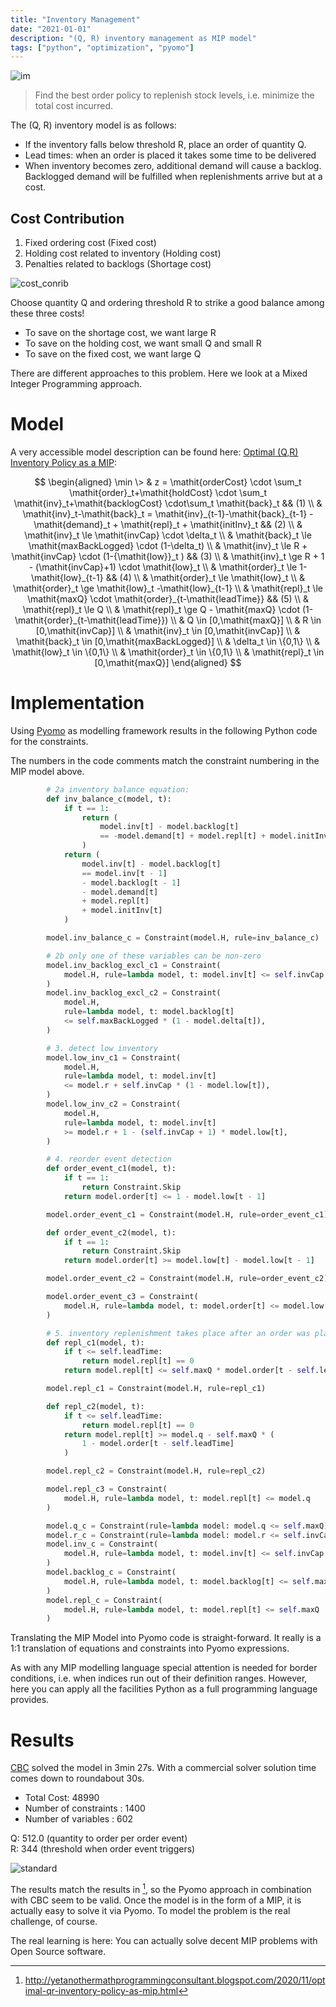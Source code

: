 ```yaml
---
title: "Inventory Management"
date: "2021-01-01"
description: "(Q, R) inventory management as MIP model"
tags: ["python", "optimization", "pyomo"]
---
```


![im](im.png)

> Find the best order policy to replenish stock levels, i.e. minimize the total cost incurred.

The (Q, R) inventory model is as follows:
- If the inventory falls below threshold R, place an order of quantity Q.
- Lead times: when an order is placed it takes some time to be delivered
- When inventory becomes zero, additional demand will cause a backlog. Backlogged demand will be fulfilled when replenishments arrive but at a cost.

## Cost Contribution
1. Fixed ordering cost (Fixed cost)
2. Holding cost related to inventory (Holding cost)
3. Penalties related to backlogs (Shortage cost)

![cost_conrib](cost_contrib.png)

Choose quantity Q and ordering threshold R to strike a good balance among these three costs!
- To save on the shortage cost, we want large R
- To save on the holding cost, we want small Q and small R
- To save on the fixed cost, we want large Q

There are different approaches to this problem. Here we look at a Mixed Integer Programming approach.

# Model
A very accessible model description can be found here:
[Optimal (Q,R) Inventory Policy as a MIP](http://yetanothermathprogrammingconsultant.blogspot.com/2020/11/optimal-qr-inventory-policy-as-mip.html):

$$
\begin{aligned}
\min \> & z = \mathit{orderCost} \cdot \sum_t \mathit{order}_t+\mathit{holdCost} \cdot \sum_t \mathit{inv}_t+\mathit{backlogCost} \cdot\sum_t \mathit{back}_t &&  (1) \\
& \mathit{inv}_t-\mathit{back}_t = \mathit{inv}_{t-1}-\mathit{back}_{t-1} - \mathit{demand}_t + \mathit{repl}_t + \mathit{initInv}_t  && (2) \\
& \mathit{inv}_t \le \mathit{invCap} \cdot \delta_t \\
& \mathit{back}_t \le \mathit{maxBackLogged} \cdot (1-\delta_t) \\
& \mathit{inv}_t \le R + \mathit{invCap} \cdot (1-{\mathit{low}}_t ) && (3) \\
& \mathit{inv}_t \ge R + 1 - (\mathit{invCap}+1) \cdot \mathit{low}_t \\
& \mathit{order}_t \le 1-\mathit{low}_{t-1} && (4) \\
& \mathit{order}_t \le \mathit{low}_t \\
& \mathit{order}_t \ge \mathit{low}_t -\mathit{low}_{t-1} \\
& \mathit{repl}_t \le \mathit{maxQ} \cdot \mathit{order}_{t-\mathit{leadTime}} && (5) \\
& \mathit{repl}_t \le Q \\
& \mathit{repl}_t \ge  Q - \mathit{maxQ} \cdot (1-\mathit{order}_{t-\mathit{leadTime}}) \\
& Q \in [0,\mathit{maxQ}] \\
& R  \in [0,\mathit{invCap}] \\
& \mathit{inv}_t  \in [0,\mathit{invCap}]  \\
& \mathit{back}_t  \in [0,\mathit{maxBackLogged}] \\
& \delta_t  \in \{0,1\} \\
& \mathit{low}_t  \in \{0,1\} \\
& \mathit{order}_t  \in \{0,1\} \\
& \mathit{repl}_t  \in [0,\mathit{maxQ}]
\end{aligned}
$$

# Implementation
Using [Pyomo](http://www.pyomo.org/) as modelling framework results in the following Python code for the constraints.

The numbers in the code comments match the constraint numbering in the MIP model above.

```python
        # 2a inventory balance equation:
        def inv_balance_c(model, t):
            if t == 1:
                return (
                    model.inv[t] - model.backlog[t]
                    == -model.demand[t] + model.repl[t] + model.initInv[t]
                )
            return (
                model.inv[t] - model.backlog[t]
                == model.inv[t - 1]
                - model.backlog[t - 1]
                - model.demand[t]
                + model.repl[t]
                + model.initInv[t]
            )

        model.inv_balance_c = Constraint(model.H, rule=inv_balance_c)

        # 2b only one of these variables can be non-zero
        model.inv_backlog_excl_c1 = Constraint(
            model.H, rule=lambda model, t: model.inv[t] <= self.invCap * model.delta[t]
        )
        model.inv_backlog_excl_c2 = Constraint(
            model.H,
            rule=lambda model, t: model.backlog[t]
            <= self.maxBackLogged * (1 - model.delta[t]),
        )

        # 3. detect low inventory
        model.low_inv_c1 = Constraint(
            model.H,
            rule=lambda model, t: model.inv[t]
            <= model.r + self.invCap * (1 - model.low[t]),
        )
        model.low_inv_c2 = Constraint(
            model.H,
            rule=lambda model, t: model.inv[t]
            >= model.r + 1 - (self.invCap + 1) * model.low[t],
        )

        # 4. reorder event detection
        def order_event_c1(model, t):
            if t == 1:
                return Constraint.Skip
            return model.order[t] <= 1 - model.low[t - 1]

        model.order_event_c1 = Constraint(model.H, rule=order_event_c1)

        def order_event_c2(model, t):
            if t == 1:
                return Constraint.Skip
            return model.order[t] >= model.low[t] - model.low[t - 1]

        model.order_event_c2 = Constraint(model.H, rule=order_event_c2)

        model.order_event_c3 = Constraint(
            model.H, rule=lambda model, t: model.order[t] <= model.low[t]
        )

        # 5. inventory replenishment takes place after an order was placed and when the lead time passed.
        def repl_c1(model, t):
            if t <= self.leadTime:
                return model.repl[t] == 0
            return model.repl[t] <= self.maxQ * model.order[t - self.leadTime]

        model.repl_c1 = Constraint(model.H, rule=repl_c1)

        def repl_c2(model, t):
            if t <= self.leadTime:
                return model.repl[t] == 0
            return model.repl[t] >= model.q - self.maxQ * (
                1 - model.order[t - self.leadTime]
            )

        model.repl_c2 = Constraint(model.H, rule=repl_c2)

        model.repl_c3 = Constraint(
            model.H, rule=lambda model, t: model.repl[t] <= model.q
        )

        model.q_c = Constraint(rule=lambda model: model.q <= self.maxQ)
        model.r_c = Constraint(rule=lambda model: model.r <= self.invCap)
        model.inv_c = Constraint(
            model.H, rule=lambda model, t: model.inv[t] <= self.invCap
        )
        model.backlog_c = Constraint(
            model.H, rule=lambda model, t: model.backlog[t] <= self.maxBackLogged
        )
        model.repl_c = Constraint(
            model.H, rule=lambda model, t: model.repl[t] <= self.maxQ
        )
```

Translating the MIP Model into Pyomo code is straight-forward.
It really is a 1:1 translation of equations and constraints into Pyomo expressions.

As with any MIP modelling language
special attention is needed for border conditions, i.e. when indices run out of their definition ranges.
However, here you can apply all the facilities Python as a full programming language provides.

# Results
[CBC](https://projects.coin-or.org/Cbc) solved the model in 3min 27s. With a commercial solver solution time comes down to roundabout 30s.

- Total Cost: 48990
- Number of constraints : 1400
- Number of variables : 602

Q: 512.0 (quantity to order per order event)  
R: 344 (threshold when order event triggers)

![standard](standard.png)

The results match the results in [^1], so the Pyomo approach in combination with CBC seem to be valid. Once the model is in
the form of a MIP, it is actually easy to solve it via Pyomo. To model the problem is the real challenge, of course.

The real learning is here: You can actually solve decent MIP problems with Open Source software.


[^1]: http://yetanothermathprogrammingconsultant.blogspot.com/2020/11/optimal-qr-inventory-policy-as-mip.html
